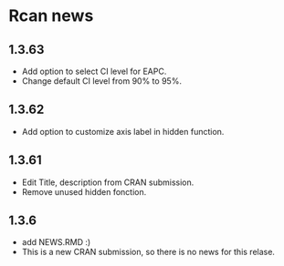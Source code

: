 # Rcan news

## 1.3.63

* Add option to select CI level for EAPC.
* Change default CI level from 90% to 95%.

## 1.3.62

* Add option to customize axis label in hidden function.

## 1.3.61

* Edit Title, description from CRAN submission.
* Remove unused hidden fonction. 

## 1.3.6

* add NEWS.RMD :)
* This is a new CRAN submission, so there is no news for this relase.
